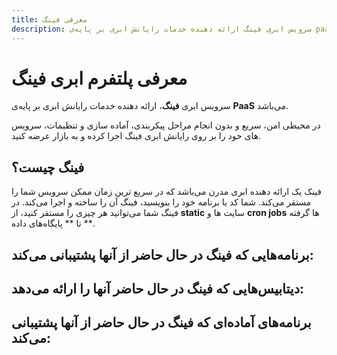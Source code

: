 ```yaml
---
title: معرفی فینگ
description: سرویس ابری فینگ ارائه دهنده خدمات رایانش ابری بر پایه‌ی paas می‌باشد
---
```



# معرفی پلتفرم ابری فینگ

سرویس ابری **فینگ**، ارائه دهنده خدمات رایانش ابری بر پایه‌ی **PaaS** می‌باشد. 

در محیطی امن، سریع و بدون انجام مراحل پیکربندی، آماده سازی و تنظیمات، سرویس های خود را بر روی رایانش ابری فینگ اجرا کرده و به بازار عرضه کنید.

## فینگ چیست؟

فینک یک ارائه دهنده ابری مدرن می‌باشد که در سریع ترین زمان ممکن سرویس شما را مستقر می‌کند.
شما کد یا برنامه خود را بنویسید، فینگ آن را ساخته و اجرا می‌کند.
در فینگ شما می‌توانید هر چیزی را مستقر کنید، از **static** سایت ها و **cron jobs** ها گرفته تا ** پایگاه‌های داده **.

## برنامه‌هایی که فینگ در حال حاضر از آنها پشتیبانی می‌کند:

<Catalog>
  <AppCatalog  platform="node" title="NodeJS" href="/platform/node" />
  <AppCatalog  platform="static" title="Static" href="/platform/static" />
  <AppCatalog  platform="react" title="React" href="/platform/react" />
  <AppCatalog  platform="next" title="Next.js" href="/platform/next" />
  <AppCatalog  platform="nuxt" title="Nuxt.js" href="/platform/nuxt" />
  <AppCatalog  platform="vue" title="Vue" href="/platform/vue" />
  <AppCatalog  platform="gatsby" title="Gatsby" href="/platform/gatsby" />
  <AppCatalog  platform="flask" title="Flask" href="/platform/flask" />
  <AppCatalog  platform="docker" title="Docker" href="/platform/docker" />
</Catalog>

## دیتابیس‌هایی که فینگ در حال حاضر آنها را ارائه می‌دهد:
<Catalog>
  <AppCatalog  title="MySQL" href="/database/mysql" src="https://raw.githubusercontent.com/devicons/devicon/master/icons/mysql/mysql-original-wordmark.svg" />
  <AppCatalog  title="PostgreSQL" href="/database/postgresql" src="https://raw.githubusercontent.com/devicons/devicon/master/icons/postgresql/postgresql-original-wordmark.svg" />
  <AppCatalog  title="MongoDB" href="/database/mongodb" src="https://raw.githubusercontent.com/devicons/devicon/master/icons/mongodb/mongodb-original.svg" />
  <AppCatalog  title="Redis" href="/database/redis" src="https://raw.githubusercontent.com/devicons/devicon/master/icons/redis/redis-original.svg" />
</Catalog>

## برنامه‌های آماده‌ای که فینگ در حال حاضر از آنها پشتیبانی می‌کند:

<Catalog>
  <AppCatalog  title="Nginx" href="/service/nginx" src="https://raw.githubusercontent.com/devicons/devicon/master/icons/nginx/nginx-original.svg" />
  <AppCatalog  title="Wordpress" href="/service/wordpress" src="https://raw.githubusercontent.com/devicons/devicon/master/icons/wordpress/wordpress-original.svg" />
  <AppCatalog  title="Gitea" href="/service/gitea" src="https://upload.wikimedia.org/wikipedia/commons/b/bb/Gitea_Logo.svg" />
</Catalog>